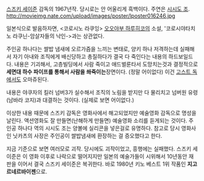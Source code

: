 [[스즈키 세이준]] 감독의 1967년작. 당시로는 안 어울리게 흑백이다. 주연은 [[시시도 조]].
http://movieimg.nate.com/upload/images/poster/lposter016246.jpg

일본식으로 발음하자면, <코로시노 라쿠잉> [[오오야부 하루히코]]의 소설, '코로시야타치노 라쿠닌-암살자들의 낙인->과는 상관없다.

주인공 하나다는 쌀밥 냄새에 오르가즘을 느끼는 변태로, 양키 하나 저격하는데 실패해서 자기 아내와 조직에게 배신당하고 총질하다가 결국 다 죽인다는 내용의 하드보일드다. 내용은 기괴해서, 고층빌딩에서 사람 죽이고 애드벌룬타서 도망치는것과 결정적으로 '''세면대 하수 파이프를 통해서 사람을 쏴죽이는'''장면이다. (정말 어이없다) 이건 [[고스트 독]]에서도 오마쥬된다. 

내용은 야쿠자의 킬러 넘버3가 실수해서 조직의 노림을 받지만 다 물리치고 넘버원 유령(남바라 코지)과 대결하는 것이다. (실제로 보면 어이없다.)

이상한 내용 때문에 스즈키 감독은 영화사에서 해고되었지만 예술영화 감독으로 명성을 날린다. 액션영화도 잘 만들면(난해하게 만들면) 예술영화 소리를 듣게되는 것이다. 주인공 하나다 역의 시시도 조는 양볼에 실리콘을 넣은걸로 유명하다. 참고로 당시 영화사인 닛카츠의 사장은 주인공이 쌀밥냄새에 환장하는 걸 증오했다고 한다. 

지금 기준으로 보면 여러모로 괴작. 당시에도 괴작이었고, 흥행에는 실패했다. 스즈키 세이준은 이 영화 이후로 나락으로 떨어지지만 일본의 예술가들이 시위해서 10년동안 재판을 이어서 결국 스즈키 세이준은 복귀한다. 바로 1980년 키노 베스트 1위 작품인 '''지고르네르바이젠'''으로.

